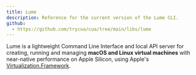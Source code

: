 ```yaml
---
title: Lume
description: Reference for the current version of the Lume CLI.
github:
  - https://github.com/trycua/cua/tree/main/libs/lume
---
```


Lume is a lightweight Command Line Interface and local API server for creating, running and managing **macOS and Linux virtual machines** with near-native performance on Apple Silicon, using Apple's [Virtualization.Framework](https://developer.apple.com/documentation/virtualization).